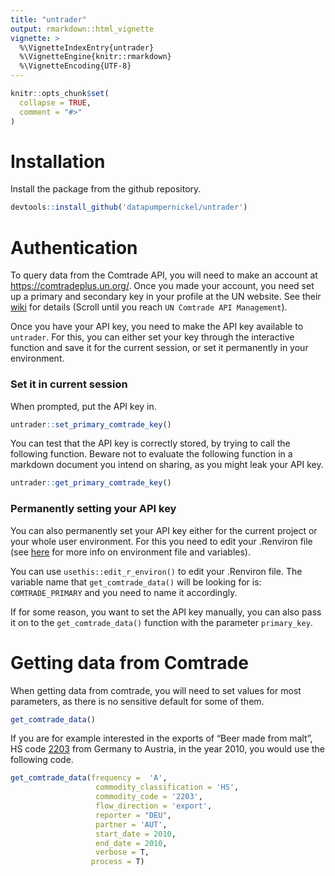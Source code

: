 ```yaml
---
title: "untrader"
output: rmarkdown::html_vignette
vignette: >
  %\VignetteIndexEntry{untrader}
  %\VignetteEngine{knitr::rmarkdown}
  %\VignetteEncoding{UTF-8}
---
```


```r
knitr::opts_chunk$set(
  collapse = TRUE,
  comment = "#>"
)
```

# Installation

Install the package from the github repository. 

```r
devtools::install_github('datapumpernickel/untrader')
```

# Authentication

To query data from the Comtrade API, you will need to make an account at [https://comtradeplus.un.org/](https://comtradeplus.un.org/). Once you made your account, you need set up a primary and secondary key in your profile at the UN website. See their [wiki](https://unstats.un.org/wiki/display/comtrade/New+Comtrade+User+Guide) for details (Scroll until you reach `UN Comtrade API Management`).  

Once you have your API key, you need to make the API key available to `untrader`. For this, you can either set your key through the interactive function and save it for the current session, or set it permanently in your environment. 

### Set it in current session

When prompted, put the API key in.

```r
untrader::set_primary_comtrade_key()
```

You can test that the API key is correctly stored, by trying to call the following function. Beware not to evaluate the following function in a markdown document you intend on sharing, as you might leak your API key. 

```r
untrader::get_primary_comtrade_key()
```


### Permanently setting your API key

You can also permanently set your API key either for the current project or your whole user environment. For this you need to edit your .Renviron file (see [here](https://rstats.wtf/r-startup.html#renviron) for more info on environment file and variables).

You can use `usethis::edit_r_environ()` to edit your .Renviron file. The variable name that `get_comtrade_data()` will be looking for is: `COMTRADE_PRIMARY` and you need to name it accordingly. 

If for some reason, you want to set the API key manually, you can also pass it on to the `get_comtrade_data()` function with the parameter `primary_key`. 

# Getting data from Comtrade

When getting data from comtrade, you will need to set values for most parameters, as there is no sensitive default for some of them. 

```r
get_comtrade_data()
```

If you are for example interested in the exports of "Beer made from malt", HS code [2203](https://www.tariffnumber.com/2023/2203) from Germany to Austria, in the year 2010, you would use the following code. 

```r
get_comtrade_data(frequency =  'A',
                   commodity_classification = 'HS',
                   commodity_code = '2203',
                   flow_direction = 'export',
                   reporter = "DEU",
                   partner = 'AUT',
                   start_date = 2010,
                   end_date = 2010,
                   verbose = T,
                  process = T)
```

